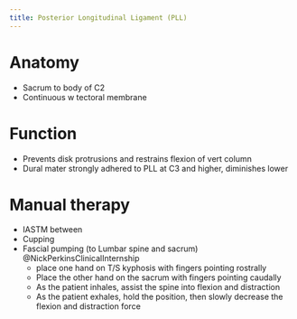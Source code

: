 ```yaml
---
title: Posterior Longitudinal Ligament (PLL)
---
```



# Anatomy

- Sacrum to body of C2
- Continuous w tectoral membrane

# Function

- Prevents disk protrusions and restrains flexion of vert column
- Dural mater strongly adhered to PLL at C3 and higher, diminishes lower



# Manual therapy

- IASTM between 
- Cupping
- Fascial pumping (to Lumbar spine and sacrum) @NickPerkinsClinicalInternship
    - place one hand on T/S kyphosis with fingers pointing rostrally
    - Place the other hand on the sacrum with fingers pointing caudally
    - As the patient inhales, assist the spine into flexion and distraction
    - As the patient exhales, hold the position, then slowly decrease the flexion and distraction force